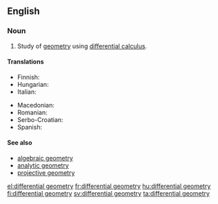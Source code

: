 ==English==
{{wikipedia}}

===Noun===
{{en-noun|-}}

# {{context|geometry|lang=en}} Study of [[geometry]] using [[differential calculus]].

====Translations====
{{trans-top|differential geometry}}
* Finnish: {{t|fi|differentiaaligeometria}}
* Hungarian: {{t|hu|differenciálgeometria}}
* Italian: {{t|it|geometria differenziale|f}}
{{trans-mid}}
* Macedonian: {{t|mk|диференцијална геометрија|f|tr=diferencijálna geométrija}}
* Romanian: {{t+|ro|geometrie diferențială|f}}
* Serbo-Croatian: {{t|sh|diferencijalna geometrija|f}}
* Spanish: {{t+|es|geometría diferencial|f}}
{{trans-bottom}}

====See also====
* [[algebraic geometry]]
* [[analytic geometry]]
* [[projective geometry]]

[[el:differential geometry]]
[[fr:differential geometry]]
[[hu:differential geometry]]
[[fi:differential geometry]]
[[sv:differential geometry]]
[[ta:differential geometry]]